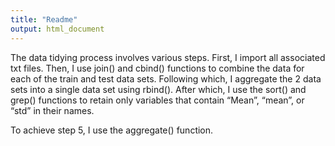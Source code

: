 ```yaml
---
title: "Readme"
output: html_document
---
```


The data tidying process involves various steps. First, I import all associated txt files. Then, I use join() and cbind() functions to combine the data for each of the train and test data sets. Following which, I aggregate the 2 data sets into a single data set using rbind(). After which, I use the sort() and grep() functions to retain only variables that contain "Mean", "mean", or "std" in their names. 

To achieve step 5, I use the aggregate() function.